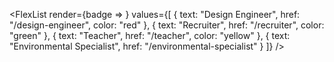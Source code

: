 

<FlexList
  render={badge => <Badge badge={badge} key={badge.text} m={1} />}
  values={[
    { text: "Design Engineer", href: "/design-engineer", color: "red" },
    { text: "Recruiter", href: "/recruiter", color: "green" },
    { text: "Teacher", href: "/teacher", color: "yellow" },
    { text: "Environmental Specialist", href: "/environmental-specialist" }
  ]}
/>
